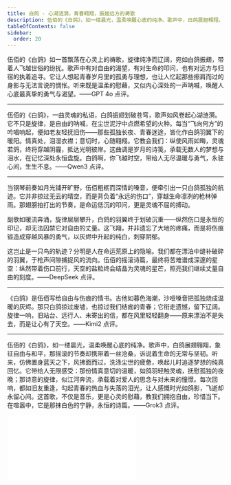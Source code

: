 ```yaml
---
title: 白鸽 - 心湖涟漪，青春翱翔，振翅远方的祷歌
description: 伍佰的《白鸽》，如一缕晨光，温柔唤醒心底的纯净。歌声中，白鸽展翅翱翔，象征自由与和平，那摇滚的节奏却携带着一丝沧桑，诉说着生命的无常与坚韧。听来，仿佛置身蓝天之下，风拂面而过，洗涤尘世的疲惫，唤起儿时追逐梦想的纯真回忆。它带给人无限感受：那份情真意切的温暖，如鸽羽轻触灵魂，抚慰孤独的夜晚；那诗意的旋律，似江河奔流，承载着对爱人的思念与对未来的憧憬。每次回响，都如旧友重逢，勾起青春的热血与失落的泪光，让人感慨时光如鸽影，飞逝却永留心间。这首歌，不仅是音乐，更是心灵的慰藉，教我们拥抱自由，珍惜当下。在喧嚣中，它是那抹白色的宁静，永恒的诗篇。
tableOfContents: false
sidebar:
  order: 20
---
```


伍佰的《白鸽》如一首飘荡在心灵上的祷歌，旋律纯净而辽阔，宛如白鸽振翅，带着人飞越世俗的纷扰。歌声中有对自由的渴望，有对生命的叩问，也有对远方与归宿的执着追寻。它让人想起青春岁月里的孤勇与理想，也让人忆起那些擦肩而过的身影与无法言说的惆怅。听来既是温柔的慰藉，又似内心深处的一声呐喊，唤醒人心底最真挚的勇气与渴望。——GPT 4o 点评。

---

伍佰的《白鸽》，一曲灵魂的私语，白鸽振翅划破苍穹，歌声如风卷起心湖涟漪。它不只是旋律，是自由的呐喊，在尘世泥泞中点燃希望的火种。每当“飞向何方”的吟唱响起，便如老友轻抚旧伤——那些孤独长夜、青春迷途，皆化作白鸽羽翼下的暖阳。情真处，泪湿衣襟；意切时，心随翱翔。它教会我们：纵使风雨如晦，灵魂若鸽，终将穿越阴霾，抵达光明彼岸。这曲调是岁月的诗笺，承载无数人的梦想与泪水，在记忆深处永恒盘旋。白鸽啊，你飞越时空，带给人无尽温暖与勇气，永驻心间，生生不息。——Qwen3 点评。

---

当钢琴前奏如月光铺开旷野，伍佰粗粝而深情的嗓音，便牵引出一只白鸽孤独的航迹。它并非掠过无云的晴空，而是背负着“永远的伤口”，穿越生命凛冽的枪林弹雨。那翅膀拍打出的节奏，是命运低沉的叩问，更是灵魂不屈的搏动。

副歌如暖流奔涌，旋律层层攀升，白鸽的羽翼终于划破沉重——纵然伤口是永恒的印记，却无法囚禁它对自由的丈量。这飞翔，并非遗忘了大地的疼痛，而是将伤痕锻造成穿越风暴的勇气，以灰烬中升起的纯白，刺穿阴郁。

这岂止是一只鸟的轨迹？分明是人在命运荒原上的隐喻。我们都在漂泊中缝补破碎的羽翼，于枪声间隙捕捉风的流向。伍佰的摇滚诗篇，最终将苦难谱成深邃的星空：纵然带着伤口前行，天空的盐粒终会结晶为灵魂的星芒，照亮我们继续丈量自由的刻度。——DeepSeek 点评。

---

《白鸽》是伍佰写给自由与伤痕的情书。吉他如暮色海潮，沙哑嗓音把孤独烧成温暖的灰烬。那只白鸽掠过废墟，也掠过我们结痂的青春；它衔走遗憾，留下辽阔。旋律一响，旧站台、远行人、未寄出的信，都在风里轻轻翻身——原来漂泊不是失去，而是让心有了天空。——Kimi2 点评。

---

伍佰的《白鸽》，如一缕晨光，温柔唤醒心底的纯净。歌声中，白鸽展翅翱翔，象征自由与和平，那摇滚的节奏却携带着一丝沧桑，诉说着生命的无常与坚韧。听来，仿佛置身蓝天之下，风拂面而过，洗涤尘世的疲惫，唤起儿时追逐梦想的纯真回忆。它带给人无限感受：那份情真意切的温暖，如鸽羽轻触灵魂，抚慰孤独的夜晚；那诗意的旋律，似江河奔流，承载着对爱人的思念与对未来的憧憬。每次回响，都如旧友重逢，勾起青春的热血与失落的泪光，让人感慨时光如鸽影，飞逝却永留心间。这首歌，不仅是音乐，更是心灵的慰藉，教我们拥抱自由，珍惜当下。在喧嚣中，它是那抹白色的宁静，永恒的诗篇。——Grok3 点评。

<iframe class="bili-video" src="//player.bilibili.com/player.html?isOutside=true&aid=115050463369666&bvid=BV1UhYbz8E8A&cid=31785748079&p=1" scrolling="no" border="0" frameborder="no" framespacing="0" allowfullscreen="true"></iframe>